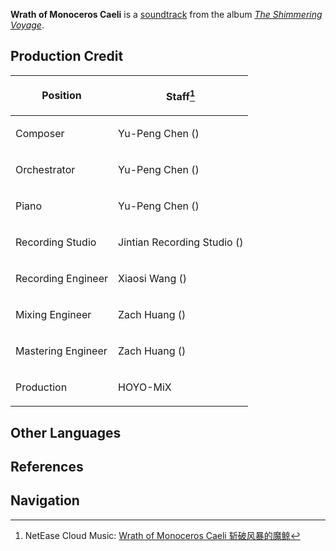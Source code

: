 {{Soundtrack Infobox
|title          =
|image          = The Shimmering Voyage.jpg
|album          = The Shimmering Voyage
|disc           = 3
|number         = 41
|featured       = GENSHIN CONCERT 2021 "Melodies of an Endless Journey" (CD)
|featured2      =
|featured3      =
|featured_disc  = B
|featured_disc2 =
|featured_disc3 =
|youtube_id     = _ZgWy5uvIiw
|youtube_time   = 452
|spotify_id     = 2xZ8J2WykVzYstEhOOMpNQ
|played_in      = Weekly Boss
|during         = [[Enter the Golden House]] (Phase 3)
|domain         = Enter the Golden House
|previous       = Never-Ending Performance (Soundtrack)
|next           = Dance with the Great Vortex
}}
'''Wrath of Monoceros Caeli''' is a [[soundtrack]] from the album ''[[The Shimmering Voyage]]''.

==Production Credit==
{| class="wikitable" style="text-align:left; height:0.5em"
! Position
! Staff<ref>NetEase Cloud Music: [https://music.163.com/#/song?id=1861578697 Wrath of Monoceros Caeli 斩破风暴的魔鲸]</ref>
|-
! Composer
| Yu-Peng Chen ({{zh|陈致逸}})
|-
! Orchestrator
| Yu-Peng Chen ({{zh|陈致逸}})
|-
! Piano
| Yu-Peng Chen ({{zh|陈致逸}})
|-
! Recording Studio
| Jintian Recording Studio ({{zh|金田录音棚}})
|-
! Recording Engineer
| Xiaosi Wang ({{zh|王小四}})
|-
! Mixing Engineer
| Zach Huang ({{zh|黄巍}})
|-
! Mastering Engineer
| Zach Huang ({{zh|黄巍}})
|-
! Production
| HOYO-MiX
|}

<!--
==Trivia==
-->
==Other Languages==
{{Other Languages
|en      = Wrath of [[Monoceros Caeli]]
|zhs     = 斩破风暴的魔鲸
|zhs_rm  = Zhǎnpò Fēngbào de Mójīng
|zht     = 斬破風暴的魔鯨
|zht_rm  = Zhǎnpò Fēngbào de Mójīng
|zh_tl   = 
|ja      = 嵐を切り裂く魔鯨
|ja_rm   = Arashi wo Kiri-saku Magei{{Assumed}}
|ja_tl   = 
|tr      = 
|it      = 
}}

==References==
{{Reflist}}

==Navigation==
{{Soundtrack Navbox|The Shimmering Voyage}}